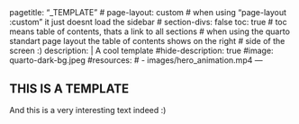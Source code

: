 <!--TAGS-->
---
pagetitle: "_TEMPLATE"
# page-layout: custom
# when using "page-layout :custom" it just doesnt load the sidebar
# section-divs: false
toc: true
# toc means table of contents, thats a link to all sections
# when using the quarto standart page layout the table of contents shows on the right # side of the screen :)
description: | 
  A cool template
#hide-description: true
#image: quarto-dark-bg.jpeg
#resources: 
#  - images/hero_animation.mp4
---
<!--/TAGS-->

## THIS IS A TEMPLATE

And this is a very interesting text indeed :)